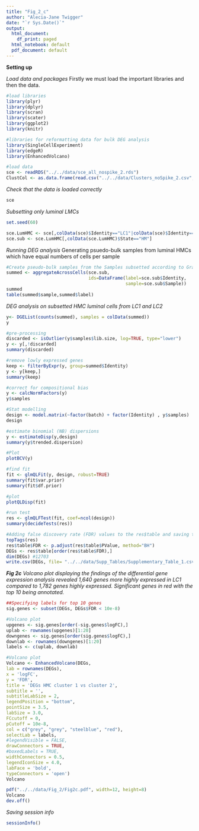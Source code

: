 ```yaml
---
title: "Fig_2_c"
author: "Alecia-Jane Twigger"
date: "`r Sys.Date()`"
output:
  html_document:
    df_print: paged
  html_notebook: default
  pdf_document: default
---
```


**Setting up**

*Load data and packages*
Firstly we must load the important libraries and then the data.
```r
#load libraries
library(plyr)
library(dplyr)
library(scran)
library(scater)
library(ggplot2)
library(knitr)

#libraries for reformatting data for bulk DEG analysis
library(SingleCellExperiment)
library(edgeR)
library(EnhancedVolcano)

#load data
sce <- readRDS("../../data/sce_all_nospike_2.rds")
ClustCol <- as.data.frame(read.csv("../../data/Clusters_noSpike_2.csv",stringsAsFactors = FALSE))
```
*Check that the data is loaded correctly*
```r
sce
```
*Subsetting only luminal LMCs*
```r
set.seed(60)

sce.LumHMC <- sce[,colData(sce)$Identity=="LC1"|colData(sce)$Identity=="LC2"]
sce.sub <- sce.LumHMC[,colData(sce.LumHMC)$State=="HM"]
```
*Running DEG analysis*
Generating psuedo-bulk samples from luminal HMCs which have equal numbers of cells per sample
```r
#Create pseudo-bulk samples from the Samples subsetted according to GraphClusters
summed <- aggregateAcrossCells(sce.sub,
                               ids=DataFrame(label=sce.sub$Identity,
                                             sample=sce.sub$Sample))
summed
table(summed$sample,summed$label)
```
*DEG analysis on subsetted HMC luminal cells from LC1 and LC2 *
```r
y<- DGEList(counts(summed), samples = colData(summed))
y

#pre-processing
discarded <- isOutlier(y$samples$lib.size, log=TRUE, type="lower")
y <- y[,!discarded]
summary(discarded)

#remove lowly expressed genes
keep <- filterByExpr(y, group=summed$Identity)
y <- y[keep,]
summary(keep)

#correct for compositional bias
y <- calcNormFactors(y)
y$samples

#Stat modelling
design <- model.matrix(~factor(batch) + factor(Identity) , y$samples)
design

#estimate binomial (NB) dispersions
y <- estimateDisp(y,design)
summary(y$trended.dispersion)

#Plot
plotBCV(y)

#find fit
fit <- glmQLFit(y, design, robust=TRUE)
summary(fit$var.prior)
summary(fit$df.prior)

#plot
plotQLDisp(fit)

#run test
res <- glmQLFTest(fit, coef=ncol(design))
summary(decideTests(res))

#Adding false discovery rate (FDR) values to the res$table and saving this as a new object DEGs with the rows in order of the FDR
topTags(res)
res$table$FDR <- p.adjust(res$table$PValue, method="BH")
DEGs <- res$table[order(res$table$FDR),]
dim(DEGs) #12703
write.csv(DEGs, file= "../../data/Supp_Tables/Supplementary_Table_1.csv")
```
***Fig 2c***
*Volcano plot displaying the findings of the differential gene expression analysis revealed 1,640 genes more highly expressed in LC1 compared to 1,782 genes highly expressed. Significant genes in red with the top 10 being annotated.*
```r
##Specifying labels for top 10 genes
sig.genes <- subset(DEGs, DEGs$FDR < 10e-8)

#Volcano plot
upgenes <- sig.genes[order(-sig.genes$logFC),]
uplab <- rownames(upgenes)[1:20]
downgenes <- sig.genes[order(sig.genes$logFC),]
downlab <- rownames(downgenes)[1:20]
labels <- c(uplab, downlab)

#Volcano plot
Volcano <- EnhancedVolcano(DEGs,
lab = rownames(DEGs),
x = 'logFC',
y = 'FDR',
title = 'DEGs HMC cluster 1 vs cluster 2',
subtitle = '',
subtitleLabSize = 2,
legendPosition = "bottom",
pointSize = 3.5,
labSize = 3.0,
FCcutoff = 0,
pCutoff = 10e-8,
col = c("grey", "grey", "steelblue", "red"),
selectLab = labels,
#legendVisible = FALSE,
drawConnectors = TRUE,
#boxedLabels = TRUE,
widthConnectors = 0.5,
legendIconSize = 4.0,
labFace = 'bold',
typeConnectors = 'open')
Volcano

pdf("../../data/Fig_2/Fig2c.pdf", width=12, height=8)
Volcano
dev.off()
```
*Saving session info*
```r
sessionInfo()
```